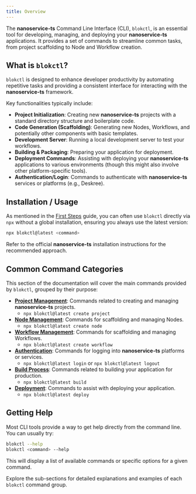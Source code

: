 ```yaml
---
title: Overview
---
```


The **nanoservice-ts** Command Line Interface (CLI), `blokctl`, is an essential tool for developing, managing, and deploying your **nanoservice-ts** applications. It provides a set of commands to streamline common tasks, from project scaffolding to Node and Workflow creation.

## What is `blokctl`?

`blokctl` is designed to enhance developer productivity by automating repetitive tasks and providing a consistent interface for interacting with the **nanoservice-ts** framework.

Key functionalities typically include:

*   **Project Initialization**: Creating new **nanoservice-ts** projects with a standard directory structure and boilerplate code.
*   **Code Generation (Scaffolding)**: Generating new Nodes, Workflows, and potentially other components with basic templates.
*   **Development Server**: Running a local development server to test your workflows.
*   **Building & Packaging**: Preparing your application for deployment.
*   **Deployment Commands**: Assisting with deploying your **nanoservice-ts** applications to various environments (though this might also involve other platform-specific tools).
*   **Authentication/Login**: Commands to authenticate with **nanoservice-ts** services or platforms (e.g., Deskree).

## Installation / Usage

As mentioned in the [First Steps](../introduction/first-steps.mdx) guide, you can often use `blokctl` directly via `npx` without a global installation, ensuring you always use the latest version:

```bash
npx blokctl@latest <command>
```

Refer to the official **nanoservice-ts** installation instructions for the recommended approach.

## Common Command Categories

This section of the documentation will cover the main commands provided by `blokctl`, grouped by their purpose:

*   **[Project Management](./project.mdx)**: Commands related to creating and managing **nanoservice-ts** projects.
    *   `npx blokctl@latest create project`
*   **[Node Management](./nodes.mdx)**: Commands for scaffolding and managing Nodes.
    *   `npx blokctl@latest create node`
*   **[Workflow Management](./workflows.mdx)**: Commands for scaffolding and managing Workflows.
    *   `npx blokctl@latest create workflow`
*   **[Authentication](./login.mdx)**: Commands for logging into **nanoservice-ts** platforms or services.
    *   `npx blokctl@latest login` or `npx blokctl@latest logout`
*   **[Build Process](./build.mdx)**: Commands related to building your application for production.
    *   `npx blokctl@latest build`
*   **[Deployment](./deploy.mdx)**: Commands to assist with deploying your application.
    *   `npx blokctl@latest deploy`

## Getting Help

Most CLI tools provide a way to get help directly from the command line. You can usually try:

```bash
blokctl --help
blokctl <command> --help
```

This will display a list of available commands or specific options for a given command.

Explore the sub-sections for detailed explanations and examples of each `blokctl` command group.

